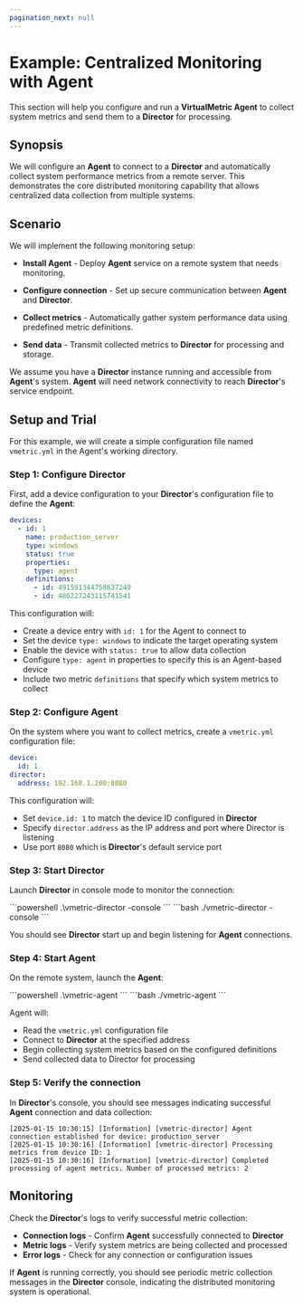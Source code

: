 ```yaml
---
pagination_next: null
---
```



# Example: Centralized Monitoring with Agent

This section will help you configure and run a **VirtualMetric Agent** to collect system metrics and send them to a **Director** for processing.

## Synopsis

We will configure an **Agent** to connect to a **Director** and automatically collect system performance metrics from a remote server. This demonstrates the core distributed monitoring capability that allows centralized data collection from multiple systems.

## Scenario

We will implement the following monitoring setup:

- **Install Agent** - Deploy **Agent** service on a remote system that needs monitoring.

- **Configure connection** - Set up secure communication between **Agent** and **Director**.

- **Collect metrics** - Automatically gather system performance data using predefined metric definitions.

- **Send data** - Transmit collected metrics to **Director** for processing and storage.

We assume you have a **Director** instance running and accessible from **Agent**'s system. **Agent** will need network connectivity to reach **Director**'s service endpoint.

## Setup and Trial

<ImportantConfigFiles />

For this example, we will create a simple configuration file named `vmetric.yml` in the Agent's working directory.

### Step 1: Configure Director

First, add a device configuration to your **Director**'s configuration file to define the **Agent**:

```yaml title="director-config.yml"
devices:
  - id: 1
    name: production_server
    type: windows
    status: true
    properties:
      type: agent 
    definitions:
      - id: 491591344758837249
      - id: 486227243115741541
```

This configuration will:

- Create a device entry with `id: 1` for the Agent to connect to
- Set the device `type: windows` to indicate the target operating system
- Enable the device with `status: true` to allow data collection
- Configure `type: agent` in properties to specify this is an Agent-based device
- Include two metric `definitions` that specify which system metrics to collect

### Step 2: Configure Agent

On the system where you want to collect metrics, create a `vmetric.yml` configuration file:

```yaml title="vmetric.yml"
device:
  id: 1
director:
  address: 192.168.1.200:8080
```

This configuration will:

- Set `device.id: 1` to match the device ID configured in **Director**
- Specify `director.address` as the IP address and port where Director is listening
- Use port `8080` which is **Director**'s default service port

### Step 3: Start Director

Launch **Director** in console mode to monitor the connection:

<Tabs>
  <TabItem value="powershell" label="PowerShell" default>
    ```powershell
    .\vmetric-director -console
    ```
  </TabItem>
  <TabItem value="bash" label="Bash">
    ```bash
    ./vmetric-director -console
    ```
  </TabItem>
</Tabs>

You should see **Director** start up and begin listening for **Agent** connections.

### Step 4: Start Agent

On the remote system, launch the **Agent**:

<Tabs>
  <TabItem value="powershell" label="PowerShell" default>
    ```powershell
    .\vmetric-agent
    ```
  </TabItem>
  <TabItem value="bash" label="Bash">
    ```bash
    ./vmetric-agent
    ```
  </TabItem>
</Tabs>

Agent will:

- Read the `vmetric.yml` configuration file
- Connect to **Director** at the specified address
- Begin collecting system metrics based on the configured definitions
- Send collected data to Director for processing

### Step 5: Verify the connection

In **Director**'s console, you should see messages indicating successful **Agent** connection and data collection:

```console
[2025-01-15 10:30:15] [Information] [vmetric-director] Agent connection established for device: production_server
[2025-01-15 10:30:16] [Information] [vmetric-director] Processing metrics from device ID: 1
[2025-01-15 10:30:16] [Information] [vmetric-director] Completed processing of agent metrics. Number of processed metrics: 2
```

<InfoUpdateConfigLive />

## Monitoring

Check the **Director**'s logs to verify successful metric collection:

- **Connection logs** - Confirm **Agent** successfully connected to **Director**
- **Metric logs** - Verify system metrics are being collected and processed
- **Error logs** - Check for any connection or configuration issues

If **Agent** is running correctly, you should see periodic metric collection messages in the **Director** console, indicating the distributed monitoring system is operational.
